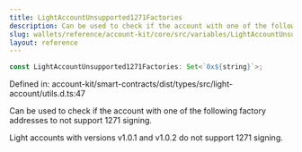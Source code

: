 ```yaml
---
title: LightAccountUnsupported1271Factories
description: Can be used to check if the account with one of the following factory addresses to not support 1271 signing.  Light accounts with versions v1.0.1 and v1.0.2 do not support 1271 signing.
slug: wallets/reference/account-kit/core/src/variables/LightAccountUnsupported1271Factories
layout: reference
---
```


```ts
const LightAccountUnsupported1271Factories: Set<`0x${string}`>;
```

Defined in: account-kit/smart-contracts/dist/types/src/light-account/utils.d.ts:47

Can be used to check if the account with one of the following factory addresses
to not support 1271 signing.

Light accounts with versions v1.0.1 and v1.0.2 do not support 1271 signing.
